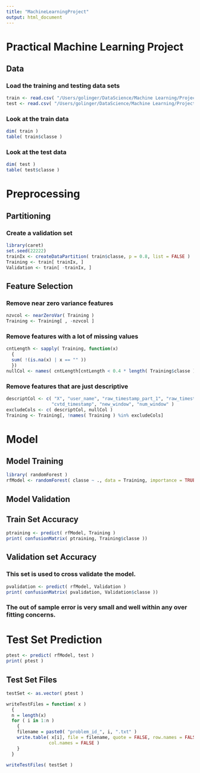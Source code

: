 ```yaml
---
title: "MachineLearningProject"
output: html_document
---
```


# Practical Machine Learning Project

## Data
### Load the training and testing data sets
```r
train <- read.csv( "/Users/golinger/DataScience/Machine Learning/Project/pml-training.csv" )
test <- read.csv( "/Users/golinger/DataScience/Machine Learning/Project/pml-testing.csv" )
```
### Look at the train data
```r
dim( train )
table( train$classe )
```
### Look at the test data
```r
dim( test )
table( test$classe )
```

# Preprocessing
## Partitioning
### Create a validation set
```r
library(caret)
set.seed(22222)
trainIx <- createDataPartition( train$classe, p = 0.8, list = FALSE )
Training <- train[ trainIx, ]
Validation <- train[ -trainIx, ]
```

## Feature Selection
### Remove near zero variance features
```r
nzvcol <- nearZeroVar( Training )
Training <- Training[ , -nzvcol ]
```

### Remove features with a lot of missing values
```r
cntLength <- sapply( Training, function(x) 
  {
  sum( !(is.na(x) | x == "" ))
  })
nullCol <- names( cntLength[cntLength < 0.4 * length( Training$classe )] )
```

### Remove features that are just descriptive
```r
descriptCol <- c( "X", "user_name", "raw_timestamp_part_1", "raw_timestamp_part_2", 
                 "cvtd_timestamp", "new_window", "num_window" )
excludeCols <- c( descriptCol, nullCol )
Training <- Training[, !names( Training ) %in% excludeCols]
```

# Model
## Model Training
```r
library( randomForest )
rfModel <- randomForest( classe ~ ., data = Training, importance = TRUE, ntrees = 10 )
```
## Model Validation
## Train Set Accuracy
```r
ptraining <- predict( rfModel, Training )
print( confusionMatrix( ptraining, Training$classe ))
```

## Validation set Accuracy
### This set is used to cross validate the model.
```r
pvalidation <- predict( rfModel, Validation )
print( confusionMatrix( pvalidation, Validation$classe ))
```
### The out of sample error is very small and well within any over fitting concerns.

# Test Set Prediction
```r
ptest <- predict( rfModel, test )
print( ptest )
```

## Test Set Files
```r
testSet <- as.vector( ptest )

writeTestFiles = function( x ) 
  {
  n = length(x)
  for ( i in 1:n ) 
    {
    filename = paste0( "problem_id_", i, ".txt" )
    write.table( x[i], file = filename, quote = FALSE, row.names = FALSE, 
                col.names = FALSE )
    }
  }

writeTestFiles( testSet )
```

